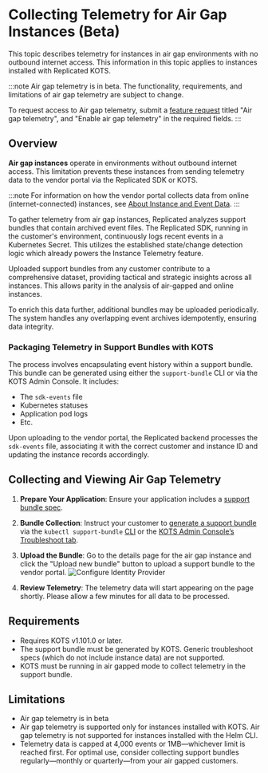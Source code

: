 # Collecting Telemetry for Air Gap Instances (Beta)

This topic describes telemetry for instances in air gap environments with no outbound internet access. This information in this topic applies to instances installed with Replicated KOTS.

:::note
Air gap telemetry is in beta. The functionality, requirements, and limitations of air gap telemetry are subject to change.

To request access to Air gap telemetry, submit a [feature request](https://vendor.replicated.com/support?requestType=feature&productArea=vendor&title=Air+gap+telemetry) titled "Air gap telemetry", and "Enable air gap telemetry" in the required fields.
:::

## Overview

**Air gap instances** operate in environments without outbound internet access. This limitation prevents these instances from sending telemetry data to the vendor portal via the Replicated SDK or KOTS.

:::note
For information on how the vendor portal collects data from online (internet-connected) instances, see [About Instance and Event Data](/vendor/instance-insights-event-data#about-reporting).
:::

To gather telemetry from air gap instances, Replicated analyzes support bundles that contain archived event files. The Replicated SDK, running in the customer's environment, continuously logs recent events in a Kubernetes Secret. This utilizes the established state/change detection logic which already powers the Instance Telemetry feature.

Uploaded support bundles from any customer contribute to a comprehensive dataset, providing tactical and strategic insights across all instances. This allows parity in the analysis of air-gapped and online instances.

To enrich this data further, additional bundles may be uploaded periodically. The system handles any overlapping event archives idempotently, ensuring data integrity.

### Packaging Telemetry in Support Bundles with KOTS

The process involves encapsulating event history within a support bundle. This bundle can be generated using either the `support-bundle` CLI or via the KOTS Admin Console. It includes:

- The `sdk-events` file
- Kubernetes statuses
- Application pod logs
- Etc.

Upon uploading to the vendor portal, the Replicated backend processes the `sdk-events` file, associating it with the correct customer and instance ID and updating the instance records accordingly.

## Collecting and Viewing Air Gap Telemetry

1. **Prepare Your Application**: Ensure your application includes a [support bundle spec](vendor/support-online-support-bundle-specs).

1. **Bundle Collection**: Instruct your customer to [generate a support bundle](/enterprise/troubleshooting-an-app) via the `kubectl support-bundle` [CLI](/enterprise/troubleshooting-an-app#generating-a-support-bundle-using-the-cli) or the [KOTS Admin Console’s Troubleshoot tab](/enterprise/troubleshooting-an-app#generate-a-support-bundle-using-the-admin-console).

1. **Upload the Bundle**: Go to the details page for the air gap instance and click the "Upload new bundle" button to upload a support bundle to the vendor portal. ![Configure Identity Provider](/images/airgap-upload-telemetry.png)

1. **Review Telemetry**: The telemetry data will start appearing on the page shortly. Please allow a few minutes for all data to be processed.

## Requirements

* Requires KOTS v1.101.0 or later.
* The support bundle must be generated by KOTS. Generic troubleshoot specs (which do not include instance data) are not supported.
* KOTS must be running in air gapped mode to collect telemetry in the support bundle.

## Limitations

* Air gap telemetry is in beta
* Air gap telemetry is supported only for instances installed with KOTS. Air gap telemetry is not supported for instances installed with the Helm CLI.
* Telemetry data is capped at 4,000 events or 1MB—whichever limit is reached first. For optimal use, consider collecting support bundles regularly—monthly or quarterly—from your air gapped customers.
